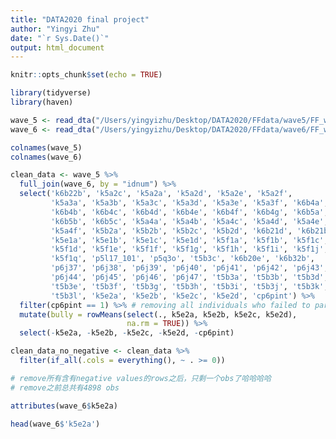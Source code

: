 ```yaml
---
title: "DATA2020 final project"
author: "Yingyi Zhu"
date: "`r Sys.Date()`"
output: html_document
---
```


```r
knitr::opts_chunk$set(echo = TRUE)
```


```r
library(tidyverse)
library(haven)
```

```r
wave_5 <- read_dta("/Users/yingyizhu/Desktop/DATA2020/FFdata/wave5/FF_wave5_2020v2.dta")
wave_6 <- read_dta("/Users/yingyizhu/Desktop/DATA2020/FFdata/wave6/FF_wave6_2020v2.dta")
```

```r
colnames(wave_5)
colnames(wave_6)
```

```r
clean_data <- wave_5 %>%
  full_join(wave_6, by = "idnum") %>%
  select('k6b22b', 'k5a2c', 'k5a2a', 'k5a2d', 'k5a2e', 'k5a2f',
         'k5a3a', 'k5a3b', 'k5a3c', 'k5a3d', 'k5a3e', 'k5a3f', 'k6b4a', 
         'k6b4b', 'k6b4c', 'k6b4d', 'k6b4e', 'k6b4f', 'k6b4g', 'k6b5a', 
         'k6b5b', 'k6b5c', 'k5a4a', 'k5a4b', 'k5a4c', 'k5a4d', 'k5a4e',
         'k5a4f', 'k5b2a', 'k5b2b', 'k5b2c', 'k5b2d', 'k6b21d', 'k6b21b',
         'k5e1a', 'k5e1b', 'k5e1c', 'k5e1d', 'k5f1a', 'k5f1b', 'k5f1c',
         'k5f1d', 'k5f1e', 'k5f1f', 'k5f1g', 'k5f1h', 'k5f1i', 'k5f1j',
         'k5f1q', 'p5l17_101', 'p5q3o', 't5b3c', 'k6b20e', 'k6b32b',
         'p6j37', 'p6j38', 'p6j39', 'p6j40', 'p6j41', 'p6j42', 'p6j43',
         'p6j44', 'p6j45', 'p6j46', 'p6j47', 't5b3a', 't5b3b', 't5b3d',
         't5b3e', 't5b3f', 't5b3g', 't5b3h', 't5b3i', 't5b3j', 't5b3k',
         't5b3l', 'k5e2a', 'k5e2b', 'k5e2c', 'k5e2d', 'cp6pint') %>%
  filter(cp6pint == 1) %>% # removing all individuals who failed to participate
  mutate(bully = rowMeans(select(., k5e2a, k5e2b, k5e2c, k5e2d), 
                          na.rm = TRUE)) %>%
  select(-k5e2a, -k5e2b, -k5e2c, -k5e2d, -cp6pint)

clean_data_no_negative <- clean_data %>%
  filter(if_all(.cols = everything(), ~ . >= 0))

# remove所有含有negative values的rows之后，只剩一个obs了哈哈哈哈
# remove之前总共有4898 obs
```

```r
attributes(wave_6$k5e2a) 
```



```r
head(wave_6$'k5e2a')
```

